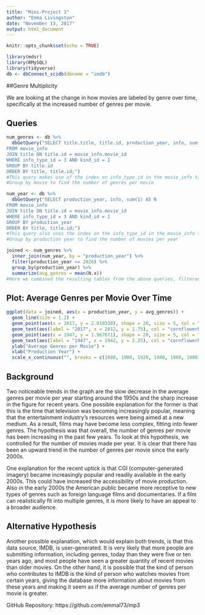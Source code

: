 ```yaml
---
title: "Mini-Project 3"
author: "Emma Livingston"
date: "November 13, 2017"
output: html_document
---
```


```r
knitr::opts_chunk$set(echo = TRUE)
```

```r
library(mdsr)
library(RMySQL)
library(tidyverse)
db <- dbConnect_scidb(dbname = "imdb")
```

##Genre Multiplicity

We are looking at the change in how movies are labeled by genre over time, specifically at the increased number of genres per movie.


## Queries

```r
num_genres <- db %>%
  dbGetQuery("SELECT title.title, title.id, production_year, info, sum(1) AS N
FROM movie_info
JOIN title ON title.id = movie_info.movie_id
WHERE info_type_id = 3 AND kind_id = 1
GROUP BY title.id
ORDER BY title, title.id;")
#This query makes use of the index on info_type_id in the movie_info table
#Group by movie to find the number of genres per movie
```

```r
num_year <- db %>%
  dbGetQuery("SELECT production_year, info, sum(1) AS N
FROM movie_info
JOIN title ON title.id = movie_info.movie_id
WHERE info_type_id = 3 AND kind_id = 1
GROUP BY production_year
ORDER BY title, title.id;")
#This query also uses the index on the info_type_id in the movie_info table
#Group by production year to find the number of movies per year
```

```r
joined <- num_genres %>%
  inner_join(num_year, by = "production_year") %>%
  filter(production_year <= 2026) %>%
  group_by(production_year) %>%
  summarize(avg_genres = mean(N.x))
#Here we combined the resulting tables from the above queries, filtered out any film with a production year greater than 2026 (because of the \href{http://www.imdb.com/title/tt5174640/}{film to be released in 2115}), and found the average number of genres per year.
```

## Plot: Average Genres per Movie Over Time

```r
ggplot(data = joined, aes(x = production_year, y = avg_genres)) +
  geom_line(size = 1.2) +
  geom_point(aes(x = 2017, y = 2.018338), shape = 20, size = 5, col = "cornflowerblue") +
  geom_text(aes(label = "2017", x = 2012, y = 1.75), col = "cornflowerblue") +
  geom_point(aes(x = 1947, y = 1.967671), shape = 20, size = 5, col = "cornflowerblue") +
  geom_text(aes(label = "1947", x = 1942, y = 2.25), col = "cornflowerblue") +
  ylab("Average Genres per Movie") +
  xlab("Production Year") +
  scale_x_continuous("", breaks = c(1880, 1900, 1920, 1940, 1960, 1980, 2000, 2020))
```

## Background

Two noticeable trends in the graph are the slow decrease in the average genres per movie per year starting around the 1950s and the sharp increase in the figure for recent years. One possible explanation for the former is that this is the time that television was becoming increasingly popular, meaning that the entertainment industry's resources were being aimed at a new medium. As a result, films may have become less complex, fitting into fewer genres. The hypothesis was that overall, the number of genres per movie has been increasing in the past few years. To look at this hypothesis, we controlled for the number of movies made per year. It is clear that there has been an upward trend in the number of genres per movie since the early 2000s. 

One explanation for the recent uptick is that CGI (computer-generated imagery) became increasingly popular and readily available in the early 2000s. This could have increased the accessibility of movie production. Also in the early 2000s the American public became more receptive to new types of genres such as foreign language films and documentaries. If a film can realistically fit into multiple genres, it is more likely to have an appeal to a broader audience.

## Alternative Hypothesis

Another possible explanation, which would explain both trends, is that this data source, IMDB, is user-generated. It is very likely that more people are submitting information, including genres, today than they were five or ten years ago, and most people have seen a greater quantity of recent movies than older movies. On the other hand, it is possible that the kind of person who contributes to IMDB is the kind of person who watches movies from certain years, giving the database more information about movies from these years and making it seem as if the average number of genres per movie is greater.

GitHub Repository: https://github.com/emmal73/mp3